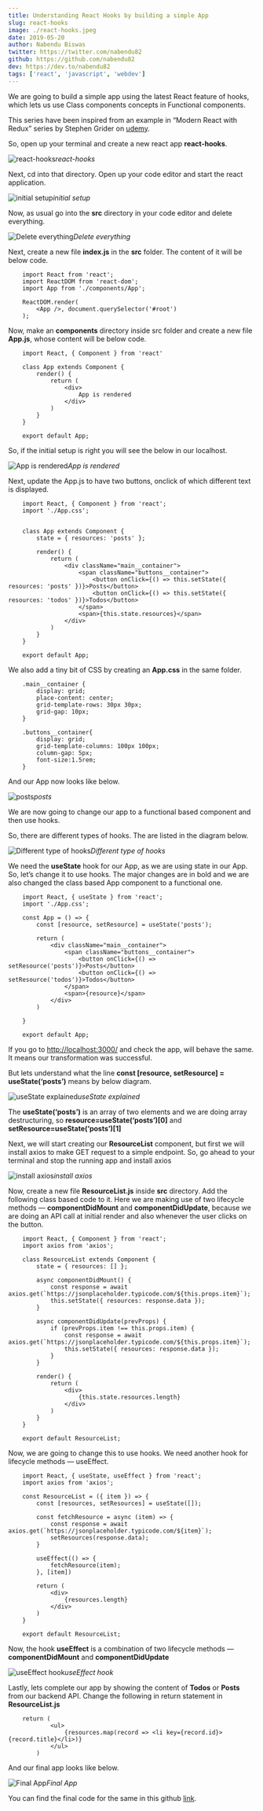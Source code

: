 ```yaml
---
title: Understanding React Hooks by building a simple App
slug: react-hooks
image: ./react-hooks.jpeg
date: 2019-05-20
author: Nabendu Biswas
twitter: https://twitter.com/nabendu82
github: https://github.com/nabendu82
dev: https://dev.to/nabendu82
tags: ['react', 'javascript', 'webdev']
---
```


We are going to build a simple app using the latest React feature of hooks, which lets us use Class components concepts in Functional components.

This series have been inspired from an example in “Modern React with Redux” series by Stephen Grider on [udemy](https://www.udemy.com/react-redux/learn/lecture/12700535#overview).

So, open up your terminal and create a new react app **react-hooks**.

![react-hooks](https://cdn-images-1.medium.com/max/2000/1*kuub7j19MDl6698g7l5GCA.png)*react-hooks*

Next, cd into that directory. Open up your code editor and start the react application.

![initial setup](https://cdn-images-1.medium.com/max/2000/1*hK9JqQG9EmzPPUO1_YS8jw.png)*initial setup*

Now, as usual go into the **src** directory in your code editor and delete everything.

![Delete everything](https://cdn-images-1.medium.com/max/2880/1*1mYBrJAjslMHWg2pMdD2gw.png)*Delete everything*

Next, create a new file **index.js** in the **src** folder. The content of it will be below code.
```
    import React from 'react';
    import ReactDOM from 'react-dom';
    import App from './components/App';

    ReactDOM.render(
        <App />, document.querySelector('#root')
    );
```
Now, make an **components** directory inside src folder and create a new file **App.js**, whose content will be below code.
```
    import React, { Component } from 'react'

    class App extends Component {
        render() {
            return (
                <div>
                    App is rendered
                </div>
            )
        }
    }

    export default App;
```
So, if the initial setup is right you will see the below in our localhost.

![App is rendered](https://cdn-images-1.medium.com/max/2880/1*m8kKlyfmrK0NwCoejTct_Q.png)*App is rendered*

Next, update the App.js to have two buttons, onclick of which different text is displayed.
```
    import React, { Component } from 'react';
    import './App.css';


    class App extends Component {
        state = { resources: 'posts' };

        render() {
            return (
                <div className="main__container">
                    <span className="buttons__container">
                        <button onClick={() => this.setState({ resources: 'posts' })}>Posts</button>
                        <button onClick={() => this.setState({ resources: 'todos' })}>Todos</button>
                    </span>
                    <span>{this.state.resources}</span>
                </div>
            )
        }
    }

    export default App;
```
We also add a tiny bit of CSS by creating an **App.css** in the same folder.
```
    .main__container {
        display: grid;
        place-content: center;
        grid-template-rows: 30px 30px;
        grid-gap: 10px;
    }

    .buttons__container{
        display: grid;
        grid-template-columns: 100px 100px;
        column-gap: 5px;
        font-size:1.5rem;
    }
```
And our App now looks like below.

![posts](https://cdn-images-1.medium.com/max/2880/1*prAZCqtoqWtP4CC1kNgsMQ.png)*posts*

We are now going to change our app to a functional based component and then use hooks.

So, there are different types of hooks. The are listed in the diagram below.

![Different type of hooks](https://cdn-images-1.medium.com/max/2000/1*oAX03V1Dko9avaj1mrvzfw.png)*Different type of hooks*

We need the **useState** hook for our App, as we are using state in our App. So, let’s change it to use hooks. The major changes are in bold and we are also changed the class based App component to a functional one.
```
    import React, { useState } from 'react';
    import './App.css';

    const App = () => {
        const [resource, setResource] = useState('posts');

        return (
            <div className="main__container">
                <span className="buttons__container">
                    <button onClick={() => setResource('posts')}>Posts</button>
                    <button onClick={() => setResource('todos')}>Todos</button>
                </span>
                <span>{resource}</span>
            </div>
        )

    }

    export default App;
```
If you go to [http://localhost:3000/](http://localhost:3000/) and check the app, will behave the same. It means our transformation was successful.

But lets understand what the line **const [resource, setResource] = useState(‘posts’)** means by below diagram.

![useState explained](https://cdn-images-1.medium.com/max/2000/1*fDh9b9uCHX9nM1umBbWCTQ.png)*useState explained*

The **useState(‘posts’)** is an array of two elements and we are doing array destructuring, so **resource=useState(‘posts’)[0]** and **setResource=useState(‘posts’)[1]**

Next, we will start creating our **ResourceList** component, but first we will install axios to make GET request to a simple endpoint. So, go ahead to your terminal and stop the running app and install axios

![install axios](https://cdn-images-1.medium.com/max/2000/1*2oSkmTMzm3vFb-dvvwXaJw.png)*install axios*

Now, create a new file **ResourceList.js** inside **src** directory. Add the following class based code to it. Here we are making use of two lifecycle methods — **componentDidMount** and **componentDidUpdate**, because we are doing an API call at initial render and also whenever the user clicks on the button.
```
    import React, { Component } from 'react';
    import axios from 'axios';

    class ResourceList extends Component {
        state = { resources: [] };

        async componentDidMount() {
            const response = await axios.get(`https://jsonplaceholder.typicode.com/${this.props.item}`);
            this.setState({ resources: response.data });
        }

        async componentDidUpdate(prevProps) {
            if (prevProps.item !== this.props.item) {
                const response = await axios.get(`https://jsonplaceholder.typicode.com/${this.props.item}`);
                this.setState({ resources: response.data });
            }
        }

        render() {
            return (
                <div>
                    {this.state.resources.length}
                </div>
            )
        }
    }

    export default ResourceList;
```
Now, we are going to change this to use hooks. We need another hook for lifecycle methods — useEffect.
```
    import React, { useState, useEffect } from 'react';
    import axios from 'axios';

    const ResourceList = ({ item }) => {
        const [resources, setResources] = useState([]);

        const fetchResource = async (item) => {
            const response = await axios.get(`https://jsonplaceholder.typicode.com/${item}`);
            setResources(response.data);
        }

        useEffect(() => {
            fetchResource(item);
        }, [item])

        return (
            <div>
                {resources.length}
            </div>
        )
    }

    export default ResourceList;
```
Now, the hook **useEffect** is a combination of two lifecycle methods — **componentDidMount** and **componentDidUpdate**

![useEffect hook](https://cdn-images-1.medium.com/max/2000/1*hR8U4F8aVXuPvVLiDPIHhA.png)*useEffect hook*

Lastly, lets complete our app by showing the content of **Todos** or **Posts** from our backend API. Change the following in return statement in **ResourceList.js**
```
    return (
            <ul>
                {resources.map(record => <li key={record.id}>{record.title}</li>)}
            </ul>
        )
```
And our final app looks like below.

![Final App](https://cdn-images-1.medium.com/max/2880/1*a2bBh8fnJTc96omXjPXUTA.png)*Final App*

You can find the final code for the same in this github [link](https://github.com/nabendu82/react-hooks).

